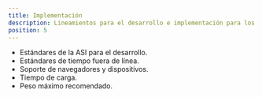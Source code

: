 ```yaml
---
title: Implementación
description: Lineamientos para el desarrollo e implementación para los productos digitales del GCBA.
position: 5
---
```


- Estándares de la ASI para el desarrollo.
- Estándares de tiempo fuera de línea.
- Soporte de navegadores y dispositivos.
- Tiempo de carga.
- Peso máximo recomendado.
